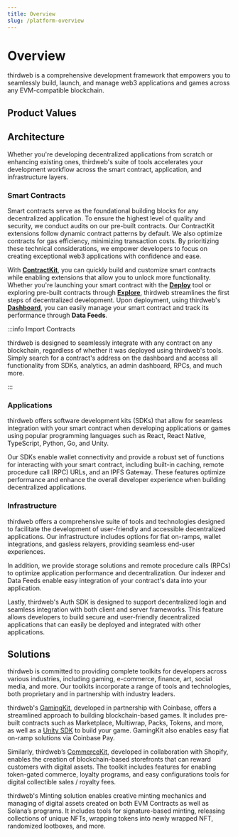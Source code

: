 ```yaml
---
title: Overview
slug: /platform-overview
---
```


# Overview

thirdweb is a comprehensive development framework that empowers you to seamlessly
build, launch, and manage web3 applications and games across any EVM-compatible blockchain.

## Product Values

## Architecture

Whether you're developing decentralized applications from scratch or enhancing existing ones,
thirdweb's suite of tools accelerates your development workflow across the smart contract, application, and infrastructure layers.

### Smart Contracts

Smart contracts serve as the foundational building blocks for any decentralized application.
To ensure the highest level of quality and security, we conduct audits on our pre-built contracts.
Our ContractKit extensions follow dynamic contract patterns by default. We also optimize contracts for gas efficiency, minimizing transaction costs.
By prioritizing these technical considerations, we empower developers to focus on creating exceptional web3 applications with confidence and ease.

With [**ContractKit**](/contractkit), you can quickly build and customize smart contracts while enabling extensions that allow you to unlock more functionality.
Whether you're launching your smart contract with the [**Deploy**](/deploy) tool or exploring pre-built contracts through [**Explore**](/explore),
thirdweb streamlines the first steps of decentralized development.
Upon deployment, using thirdweb's [**Dashboard**](/dashboard), you can easily manage your smart contract and track its performance through **Data Feeds**.

:::info Import Contracts

thirdweb is designed to seamlessly integrate with any contract on any blockchain, regardless of whether it was deployed using thirdweb's tools.
Simply search for a contract's address on the dashboard and access all functionality from SDKs, analytics, an admin dashboard, RPCs, and much more.

:::

### Applications

thirdweb offers software development kits (SDKs) that allow for seamless integration with your smart contract when developing applications or games using popular programming languages such as React, React Native, TypeScript, Python, Go, and Unity.

Our SDKs enable wallet connectivity and provide a robust set of functions for interacting with your smart contract, including built-in caching, remote procedure call (RPC) URLs, and an IPFS Gateway.
These features optimize performance and enhance the overall developer experience when building decentralized applications.

### Infrastructure

thirdweb offers a comprehensive suite of tools and technologies designed to facilitate the development of user-friendly and accessible decentralized applications. Our infrastructure includes options for fiat on-ramps, wallet integrations, and gasless relayers, providing seamless end-user experiences.

In addition, we provide storage solutions and remote procedure calls (RPCs) to optimize application performance and decentralization. Our indexer and Data Feeds enable easy integration of your contract's data into your application.

Lastly, thirdweb's Auth SDK is designed to support decentralized login and seamless integration with both client and server frameworks. This feature allows developers to build secure and user-friendly decentralized applications that can easily be deployed and integrated with other applications.

## Solutions

thirdweb is committed to providing complete toolkits for developers across various industries,
including gaming, e-commerce, finance, art, social media, and more. Our toolkits incorporate
a range of tools and technologies, both proprietary and in partnership with industry leaders.

thirdweb's [GamingKit](/gamingkit), developed in partnership with Coinbase, offers a streamlined approach to building blockchain-based games.
It includes pre-built contracts such as Marketplace, Multiwrap, Packs, Tokens, and more, as well as a [Unity SDK](/unity) to build your game.
GamingKit also enables easy fiat on-ramp solutions via Coinbase Pay.

Similarly, thirdweb’s [CommerceKit](/commercekit), developed in collaboration with Shopify, enables the creation of blockchain-based storefronts that can reward customers with digital assets.
The toolkit includes features for enabling token-gated commerce, loyalty programs, and easy configurations tools for digital collectible sales / royalty fees.

thirdweb's Minting solution enables creative minting mechanics and managing of digital assets created on both EVM Contracts as well as Solana’s programs.
It includes tools for signature-based minting, releasing collections of unique NFTs, wrapping tokens into newly wrapped NFT, randomized lootboxes, and more.
